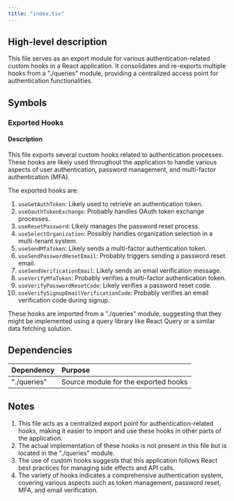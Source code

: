 ```yaml
---
title: "index.tsx"
---
```


## High-level description
This file serves as an export module for various authentication-related custom hooks in a React application. It consolidates and re-exports multiple hooks from a "./queries" module, providing a centralized access point for authentication functionalities.

## Symbols

### Exported Hooks
#### Description
This file exports several custom hooks related to authentication processes. These hooks are likely used throughout the application to handle various aspects of user authentication, password management, and multi-factor authentication (MFA).

The exported hooks are:

1. `useGetAuthToken`: Likely used to retrieve an authentication token.
2. `useOauthTokenExchange`: Probably handles OAuth token exchange processes.
3. `useResetPassword`: Likely manages the password reset process.
4. `useSelectOrganization`: Possibly handles organization selection in a multi-tenant system.
5. `useSendMfaToken`: Likely sends a multi-factor authentication token.
6. `useSendPasswordResetEmail`: Probably triggers sending a password reset email.
7. `useSendVerificationEmail`: Likely sends an email verification message.
8. `useVerifyMfaToken`: Probably verifies a multi-factor authentication token.
9. `useVerifyPasswordResetCode`: Likely verifies a password reset code.
10. `useVerifySignupEmailVerificationCode`: Probably verifies an email verification code during signup.

These hooks are imported from a "./queries" module, suggesting that they might be implemented using a query library like React Query or a similar data fetching solution.

## Dependencies
| Dependency | Purpose |
|:-----------|:--------|
| "./queries" | Source module for the exported hooks |

## Notes
1. This file acts as a centralized export point for authentication-related hooks, making it easier to import and use these hooks in other parts of the application.
2. The actual implementation of these hooks is not present in this file but is located in the "./queries" module.
3. The use of custom hooks suggests that this application follows React best practices for managing side effects and API calls.
4. The variety of hooks indicates a comprehensive authentication system, covering various aspects such as token management, password reset, MFA, and email verification.